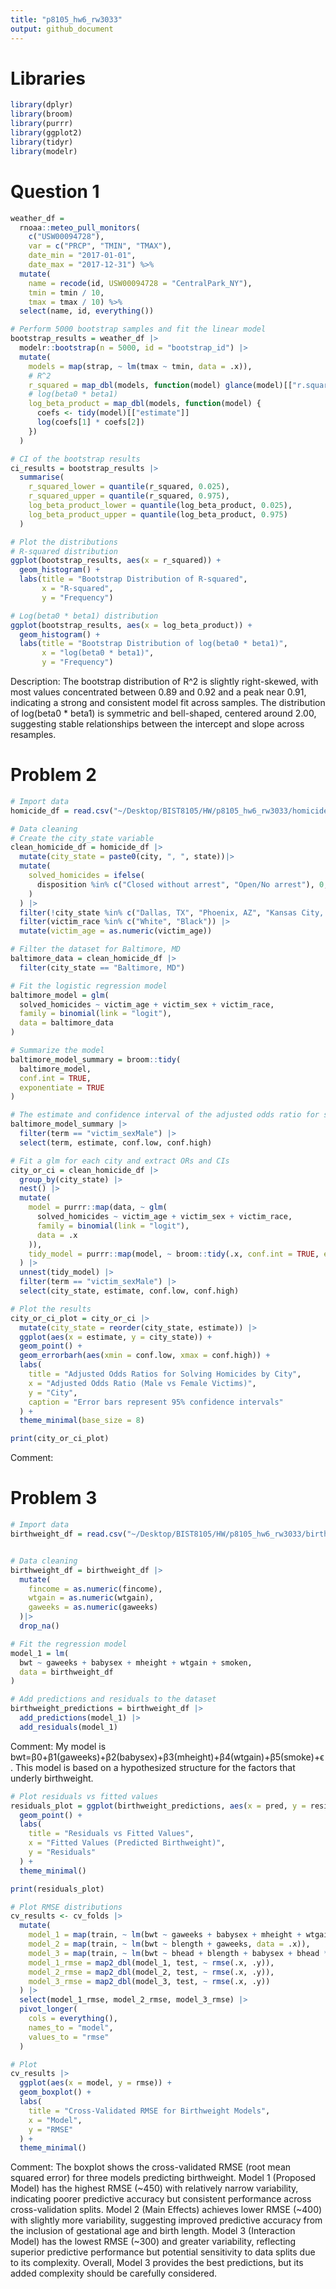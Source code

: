 ```yaml
---
title: "p8105_hw6_rw3033"
output: github_document
---
```

# Libraries
```r
library(dplyr)
library(broom)
library(purrr)
library(ggplot2)
library(tidyr)
library(modelr)
```


# Question 1
```r
weather_df = 
  rnoaa::meteo_pull_monitors(
    c("USW00094728"),
    var = c("PRCP", "TMIN", "TMAX"), 
    date_min = "2017-01-01",
    date_max = "2017-12-31") %>%
  mutate(
    name = recode(id, USW00094728 = "CentralPark_NY"),
    tmin = tmin / 10,
    tmax = tmax / 10) %>%
  select(name, id, everything())
```

```r
# Perform 5000 bootstrap samples and fit the linear model
bootstrap_results = weather_df |>
  modelr::bootstrap(n = 5000, id = "bootstrap_id") |>
  mutate(
    models = map(strap, ~ lm(tmax ~ tmin, data = .x)),
    # R^2
    r_squared = map_dbl(models, function(model) glance(model)[["r.squared"]]),
    # log(beta0 * beta1)
    log_beta_product = map_dbl(models, function(model) {
      coefs <- tidy(model)[["estimate"]]
      log(coefs[1] * coefs[2])
    })
  )

# CI of the bootstrap results
ci_results = bootstrap_results |>
  summarise(
    r_squared_lower = quantile(r_squared, 0.025),
    r_squared_upper = quantile(r_squared, 0.975),
    log_beta_product_lower = quantile(log_beta_product, 0.025),
    log_beta_product_upper = quantile(log_beta_product, 0.975)
  )
```


```r
# Plot the distributions
# R-squared distribution
ggplot(bootstrap_results, aes(x = r_squared)) +
  geom_histogram() +
  labs(title = "Bootstrap Distribution of R-squared",
       x = "R-squared",
       y = "Frequency")

# Log(beta0 * beta1) distribution
ggplot(bootstrap_results, aes(x = log_beta_product)) +
  geom_histogram() +
  labs(title = "Bootstrap Distribution of log(beta0 * beta1)",
       x = "log(beta0 * beta1)",
       y = "Frequency")
```
Description:
The bootstrap distribution of R^2 is slightly right-skewed, with most values concentrated between 0.89 and 0.92 and a peak near 0.91, indicating a strong and consistent model fit across samples. The distribution of log(beta0 * beta1) is symmetric and bell-shaped, centered around 2.00, suggesting stable relationships between the intercept and slope across resamples.


# Problem 2
```r
# Import data
homicide_df = read.csv("~/Desktop/BIST8105/HW/p8105_hw6_rw3033/homicide-data.csv")

# Data cleaning
# Create the city_state variable
clean_homicide_df = homicide_df |>
  mutate(city_state = paste0(city, ", ", state))|>
  mutate(
    solved_homicides = ifelse(
      disposition %in% c("Closed without arrest", "Open/No arrest"), 0, 1
    )
  ) |>
  filter(!city_state %in% c("Dallas, TX", "Phoenix, AZ", "Kansas City, MO", "Tulsa, AL")) |>
  filter(victim_race %in% c("White", "Black")) |>
  mutate(victim_age = as.numeric(victim_age))
```

```r
# Filter the dataset for Baltimore, MD
baltimore_data = clean_homicide_df |>
  filter(city_state == "Baltimore, MD")

# Fit the logistic regression model
baltimore_model = glm(
  solved_homicides ~ victim_age + victim_sex + victim_race,
  family = binomial(link = "logit"),
  data = baltimore_data
)

# Summarize the model
baltimore_model_summary = broom::tidy(
  baltimore_model,
  conf.int = TRUE,
  exponentiate = TRUE
)

# The estimate and confidence interval of the adjusted odds ratio for solving homicides comparing male victims to female victims
baltimore_model_summary |>
  filter(term == "victim_sexMale") |>
  select(term, estimate, conf.low, conf.high)
```


```r
# Fit a glm for each city and extract ORs and CIs
city_or_ci = clean_homicide_df |>
  group_by(city_state) |>
  nest() |>
  mutate(
    model = purrr::map(data, ~ glm(
      solved_homicides ~ victim_age + victim_sex + victim_race,
      family = binomial(link = "logit"),
      data = .x
    )),
    tidy_model = purrr::map(model, ~ broom::tidy(.x, conf.int = TRUE, exponentiate = TRUE))
  ) |>
  unnest(tidy_model) |>
  filter(term == "victim_sexMale") |>
  select(city_state, estimate, conf.low, conf.high)
```

```r
# Plot the results
city_or_ci_plot = city_or_ci |>
  mutate(city_state = reorder(city_state, estimate)) |>
  ggplot(aes(x = estimate, y = city_state)) +
  geom_point() +
  geom_errorbarh(aes(xmin = conf.low, xmax = conf.high)) +
  labs(
    title = "Adjusted Odds Ratios for Solving Homicides by City",
    x = "Adjusted Odds Ratio (Male vs Female Victims)",
    y = "City",
    caption = "Error bars represent 95% confidence intervals"
  ) +
  theme_minimal(base_size = 8)

print(city_or_ci_plot)
```
Comment:


# Problem 3

```r
# Import data
birthweight_df = read.csv("~/Desktop/BIST8105/HW/p8105_hw6_rw3033/birthweight.csv", na = c("NA", ".", "", "null", "-"))


# Data cleaning
birthweight_df = birthweight_df |>
  mutate(
    fincome = as.numeric(fincome), 
    wtgain = as.numeric(wtgain), 
    gaweeks = as.numeric(gaweeks) 
  )|>
  drop_na()
```


```r
# Fit the regression model
model_1 = lm(
  bwt ~ gaweeks + babysex + mheight + wtgain + smoken,
  data = birthweight_df
)

# Add predictions and residuals to the dataset
birthweight_predictions = birthweight_df |>
  add_predictions(model_1) |>
  add_residuals(model_1)
```
Comment:
My model is bwt=β0+β1(gaweeks)+β2(babysex)+β3(mheight)+β4(wtgain)+β5(smoke)+ϵ.
This model is based on a hypothesized structure for the factors that underly birthweight.

```r
# Plot residuals vs fitted values
residuals_plot = ggplot(birthweight_predictions, aes(x = pred, y = resid)) +
  geom_point() + 
  labs(
    title = "Residuals vs Fitted Values",
    x = "Fitted Values (Predicted Birthweight)",
    y = "Residuals"
  ) +
  theme_minimal()

print(residuals_plot)
```

```r
# Plot RMSE distributions
cv_results <- cv_folds |> 
  mutate(
    model_1 = map(train, ~ lm(bwt ~ gaweeks + babysex + mheight + wtgain + smoken, data = .x)),
    model_2 = map(train, ~ lm(bwt ~ blength + gaweeks, data = .x)),
    model_3 = map(train, ~ lm(bwt ~ bhead + blength + babysex + bhead * blength + bhead * babysex + blength * babysex + bhead * blength * babysex, data = .x)),
    model_1_rmse = map2_dbl(model_1, test, ~ rmse(.x, .y)),
    model_2_rmse = map2_dbl(model_2, test, ~ rmse(.x, .y)),
    model_3_rmse = map2_dbl(model_3, test, ~ rmse(.x, .y))
  ) |> 
  select(model_1_rmse, model_2_rmse, model_3_rmse) |> 
  pivot_longer(
    cols = everything(),
    names_to = "model",
    values_to = "rmse"
  )
```

```r
# Plot
cv_results |> 
  ggplot(aes(x = model, y = rmse)) +
  geom_boxplot() +
  labs(
    title = "Cross-Validated RMSE for Birthweight Models",
    x = "Model",
    y = "RMSE"
  ) +
  theme_minimal()
```
Comment:
The boxplot shows the cross-validated RMSE (root mean squared error) for three models predicting birthweight. Model 1 (Proposed Model) has the highest RMSE (~450) with relatively narrow variability, indicating poorer predictive accuracy but consistent performance across cross-validation splits. Model 2 (Main Effects) achieves lower RMSE (~400) with slightly more variability, suggesting improved predictive accuracy from the inclusion of gestational age and birth length. Model 3 (Interaction Model) has the lowest RMSE (~300) and greater variability, reflecting superior predictive performance but potential sensitivity to data splits due to its complexity. Overall, Model 3 provides the best predictions, but its added complexity should be carefully considered.
